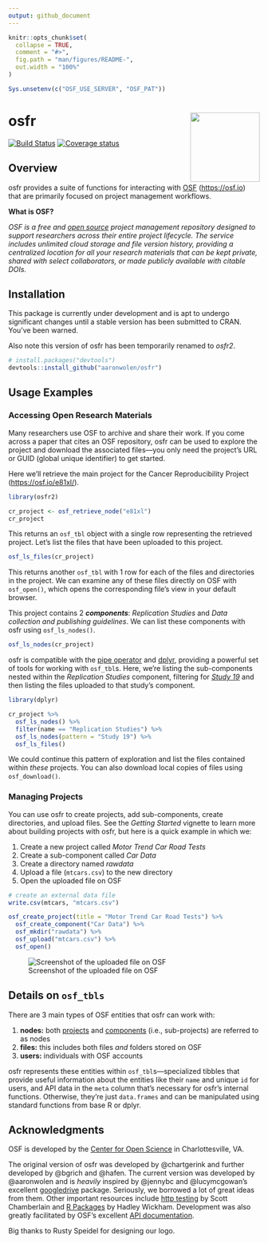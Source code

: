 ```yaml
---
output: github_document
---
```


<!-- README.md is generated from README.Rmd. Please edit that file -->

```r
knitr::opts_chunk$set(
  collapse = TRUE,
  comment = "#>",
  fig.path = "man/figures/README-",
  out.width = "100%"
)

Sys.unsetenv(c("OSF_USE_SERVER", "OSF_PAT"))
```

# osfr <a href="https://github.com/aaronwolen/osfr"><img src="man/figures/logo.png" align="right" height="139" /></a>

[![Build Status](https://travis-ci.org/aaronwolen/osfr.svg?branch=master)](https://travis-ci.org/aaronwolen/osfr)
[![Coverage status](https://codecov.io/gh/aaronwolen/osfr/branch/master/graph/badge.svg)](https://codecov.io/github/aaronwolen/osfr?branch=master)


## Overview

osfr provides a suite of functions for interacting with [OSF][osf] (<https://osf.io>) that are primarily focused on project management workflows.

**What is OSF?**

*OSF is a free and [open source][osf-gh] project management repository designed to support researchers across their entire project lifecycle. The service includes unlimited cloud storage and file version history, providing a centralized location for all your research materials that can be kept private, shared with select collaborators, or made publicly available with citable DOIs.*

## Installation

This package is currently under development and is apt to undergo significant changes until a stable version has been submitted to CRAN. You've been warned.

Also note this version of osfr has been temporarily renamed to *osfr2*.

``` r
# install.packages("devtools")
devtools::install_github("aaronwolen/osfr")
```

## Usage Examples

### Accessing Open Research Materials

Many researchers use OSF to archive and share their work. If you come across a paper that cites an OSF repository, osfr can be used to explore the project and download the associated files---you only need the project's URL or GUID (global unique identifier) to get started. 

Here we'll retrieve the main project for the Cancer Reproducibility Project (<https://osf.io/e81xl/>).

```r
library(osfr2)

cr_project <- osf_retrieve_node("e81xl")
cr_project
```

This returns an `osf_tbl` object with a single row representing the retrieved project. Let's list the files that have been uploaded to this project.

```r
osf_ls_files(cr_project)
```

This returns another `osf_tbl` with 1 row for each of the files and directories in the project. We can examine any of these files directly on OSF with `osf_open()`, which opens the corresponding file's view in your default browser.

This project contains 2 ***components***: *Replication Studies* and *Data collection and publishing guidelines*. We can list these components with osfr using `osf_ls_nodes()`.

```r
osf_ls_nodes(cr_project)
```

osfr is compatible with the [pipe operator][magrittr] and [dplyr][], providing a powerful set of tools for working with `osf_tbl`s. Here, we're listing the sub-components nested within the *Replication Studies* component, filtering for [*Study 19*](https://osf.io/7zqxp/) and then listing the files uploaded to that study's component. 

```r
library(dplyr)

cr_project %>% 
  osf_ls_nodes() %>% 
  filter(name == "Replication Studies") %>% 
  osf_ls_nodes(pattern = "Study 19") %>% 
  osf_ls_files()
```

We could continue this pattern of exploration and list the files contained within *these* projects. You can also download local copies of files using `osf_download()`.


### Managing Projects

You can use osfr to create projects, add sub-components, create directories, and upload files. See the *Getting Started* vignette to learn more about building projects with osfr, but here is a quick example in which we:

1. Create a new project called *Motor Trend Car Road Tests*
2. Create a sub-component called *Car Data*
3. Create a directory named *rawdata*
4. Upload a file (`mtcars.csv`) to the new directory
5. Open the uploaded file on OSF

```r
# create an external data file
write.csv(mtcars, "mtcars.csv")

osf_create_project(title = "Motor Trend Car Road Tests") %>% 
  osf_create_component("Car Data") %>%
  osf_mkdir("rawdata") %>%
  osf_upload("mtcars.csv") %>%
  osf_open()
```

![Screenshot of the uploaded file on OSF](man/figures/screen-shot.png)

## Details on `osf_tbls`

There are 3 main types of OSF entities that osfr can work with:

1. **nodes:** both [projects][help-proj] and [components][help-comp] (i.e., sub-projects) are referred to as nodes
2. **files:** this includes both files *and* folders stored on OSF
3. **users:** individuals with OSF accounts

osfr represents these entities within `osf_tbl`s---specialized tibbles that provide  useful information about the entities like their `name` and unique `id` for users, and API data in the `meta` column that's necessary for osfr's internal functions. Otherwise, they're just `data.frames` and can be manipulated using standard functions from base R or dplyr.


## Acknowledgments

OSF is developed by the [Center for Open Science][cos] in Charlottesville, VA.

The original version of osfr was developed by @chartgerink and further developed by @bgrich and @hafen. The current version was developed by @aaronwolen and is *heavily* inspired by @jennybc and @lucymcgowan's excellent [googledrive][] package. Seriously, we borrowed a lot of great ideas from them. Other important resources include [http testing](https://ropensci.github.io/http-testing-book/) by Scott Chamberlain and [R Packages](http://r-pkgs.had.co.nz) by Hadley Wickham. Development was also greatly facilitated by OSF's excellent [API documentation][osf-api]. 

Big thanks to Rusty Speidel for designing our logo.

<!-- links -->
[osf]: https://osf.io "Open Science Framework"
[cos]: https://cos.io "Center for Open Science"
[osf-gh]: https://github.com/CenterForOpenScience/osf.io "OSF's GitHub Repository"
[osf-api]: https://developer.osf.io "OSF API Documentation"
[help]: http://help.osf.io "OSF Support"
[help-proj]: http://help.osf.io/m/projects/l/481539-create-a-project "OSF: Create a Project"
[help-comp]: http://help.osf.io/m/projects/l/481998-create-components "OSF: Create a Component"
[magrittr]: https://magrittr.tidyverse.org
[dplyr]: https://dplyr.tidyverse.org
[googledrive]: https://googledrive.tidyverse.org
